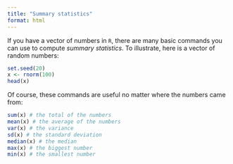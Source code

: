 ```yaml
---
title: "Summary statistics"
format: html
---
```


If you have a vector of numbers in `R`, there are many basic commands you can use to compute *summary statistics*. To illustrate, here is a vector of random numbers:

```r
set.seed(20)
x <- rnorm(100)
head(x)
```

Of course, these commands are useful no matter where the numbers came from:

```r
sum(x) # the total of the numbers
mean(x) # the average of the numbers
var(x) # the variance
sd(x) # the standard deviation
median(x) # the median
max(x) # the biggest number
min(x) # the smallest number
```